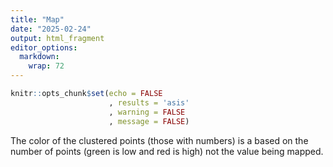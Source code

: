 ```yaml
---
title: "Map"
date: "2025-02-24"
output: html_fragment
editor_options: 
  markdown: 
    wrap: 72
---
```


```r
knitr::opts_chunk$set(echo = FALSE
                      , results = 'asis'
                      , warning = FALSE
                      , message = FALSE)
```

The color of the clustered points (those with numbers) is a based on the 
number of points (green is low and red is high) not the value being mapped.
